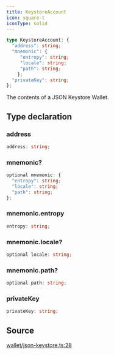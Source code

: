 ```yaml
---
title: KeystoreAccount
icon: square-t
iconType: solid
---
```


```ts
type KeystoreAccount: {
  "address": string;
  "mnemonic": {
     "entropy": string;
     "locale": string;
     "path": string;
    };
  "privateKey": string;
};
```

The contents of a JSON Keystore Wallet.

## Type declaration

### address

```ts
address: string;
```

### mnemonic?

```ts
optional mnemonic: {
  "entropy": string;
  "locale": string;
  "path": string;
};
```

### mnemonic.entropy

```ts
entropy: string;
```

### mnemonic.locale?

```ts
optional locale: string;
```

### mnemonic.path?

```ts
optional path: string;
```

### privateKey

```ts
privateKey: string;
```

## Source

[wallet/json-keystore.ts:28](https://github.com/dominant-strategies/quais.js/blob/fb5056470a1764523d26300fe8f88b8fb93d7f2c/src/wallet/json-keystore.ts#L28)
